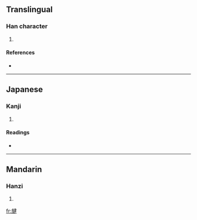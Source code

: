 ==Translingual==

===Han character===
{{Han char|rn=70|rad=方|as=09|sn=13|four=|canj=卜尸弓大手 (YSNKQ)}}

# {{defn|Han|sort=方09}}

====References====
* {{Han ref|kx=0484.210|dkj=13679|dj=0846.200|hdz=32183.050|uh=65D4|ud=26068}}

----

==Japanese==

===Kanji===
{{ja-kanji|grade=|rs=方09}}

# {{defn|Japanese}}

====Readings====
* {{ja-readings|on=[[けん]] (ken), [[こん]] (kon)|kun=[[かつ]] (katsu)}}

----

==Mandarin==

===Hanzi===
{{cmn-hanzi|pin=[[jiàn]] ([[jian4]])|wg=chien<sup>4</sup>}}

# {{defn|Mandarin}}

[[fr:旔]]